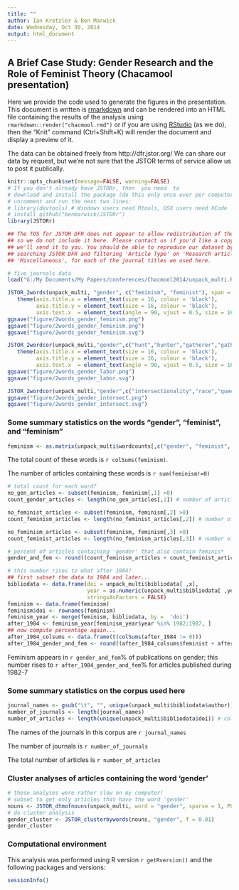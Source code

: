 ```yaml
---
title: ""
author: Ian Kretzler & Ben Marwick
date: Wednesday, Oct 30, 2014
output: html_document
---
```


## A Brief Case Study: Gender Research and the Role of Feminist Theory (Chacamool presentation)

Here we provide the code used to generate the figures in the presentation. This document is written is [rmarkdown](http://rmarkdown.rstudio.com/) and can be rendered into an HTML file containing the results of the analysis using `rmarkdown::render("chacmool.rmd")` or if you are using [RStudio](http://www.rstudio.com/) (as we do), then the "Knit" command (Ctrl+Shift+K) will render the document and display a preview of it.

The data can be obtained freely from http://dfr.jstor.org/ 
We can share our data by request, but we're not sure that the JSTOR terms of service allow us to post it publically. 

```r
knitr::opts_chunk$set(message=FALSE, warning=FALSE)
# If you don't already have JSTORr, then  you need  to 
# download and install the package (do this only once ever per computer)
# uncomment and run the next two lines:
# library(devtools) # Windows users need Rtools, OSX users need XCode
# install_github("benmarwick/JSTORr")
library(JSTORr)
```


```r
## The TOS for JSTOR DFR does not appear to allow redistribution of the data
## so we do not include it here. Please contact us if you'd like a copy and 
## we'll send it to you. You should be able to reproduce our dataset by
## searching JSTOR DFR and filtering 'Article Type' on 'Research article ' and 
## 'Miscellaneous', for each of the journal titles we used here.  

# five journals data
load("G:/My Documents/My Papers/conferences/Chacmool2014/unpack_multi.RData")
```


```r
JSTOR_2words(unpack_multi, "gender", c("feminism", "feminist"), span = 0.48, yearfrom = 1970) +
   theme(axis.title.x = element_text(size = 16, colour = 'black'),
         axis.title.y = element_text(size = 16, colour = 'black'),
         axis.text.x  = element_text(angle = 90, vjust = 0.5, size = 16, colour = 'black'))
ggsave("figure/2words_gender_feminism.png")
ggsave("figure/2words_gender_feminism.png")
ggsave("figure/2words_gender_feminism.svg")
```

```r
JSTOR_2wordcor(unpack_multi,"gender",c("hunt","hunter","gatherer","gather","role","division","labor"), span = 0.5, yearfrom = 1970) +
   theme(axis.title.x = element_text(size = 16, colour = 'black'),
         axis.title.y = element_text(size = 16, colour = 'black'),
         axis.text.x  = element_text(angle = 90, vjust = 0.5, size = 16, colour = 'black'))
ggsave("figure/2words_gender_labor.png")
ggsave("figure/2words_gender_labor.svg")
```


```r
JSTOR_2wordcor(unpack_multi,"gender",c("intersectionality","race","queer","identity","intersectional","sexuality"), span = 0.6, yearfrom = 1970)
ggsave("figure/2words_gender_intersect.png")
ggsave("figure/2words_gender_intersect.svg")
```

### Some summary statistics on the words "gender", "feminist", and "feminism"

```r
feminism <- as.matrix(unpack_multi$wordcounts[,c("gender", "feminist", "feminism")])
```

The total count of these words is `r colSums(feminism)`.

The number of articles containing these words is `r sum(feminism!=0)`

```r
# total count for each word?
no_gen_articles <- subset(feminism, feminism[,1] >0)
count_gender_articles <- length(no_gen_articles[,1]) # number of articles containing "gender"

no_feminist_articles <- subset(feminism, feminism[,2] >0)
count_feminism_articles <- length(no_feminist_articles[,2]) # number of articles containing "feminism"

no_feminism_articles <- subset(feminism, feminism[,3] >0)
count_feminist_articles <- length(no_feminism_articles[,3]) # number of articles containing "feminist"

# percent of articles containing 'gender' that also contain feminis*
gender_and_fem <- round((count_feminism_articles + count_feminist_articles) / count_gender_articles * 100, 0) 

# this number rises to what after 1984?
## first subset the data to 1984 and later...
bibliodata <- data.frame(doi = unpack_multi$bibliodata[ ,x],
                         year = as.numeric(unpack_multi$bibliodata[ ,year]),
                         stringsAsFactors = FALSE)
feminism <- data.frame(feminism)
feminism$doi <- rownames(feminism)
feminism_year <- merge(feminism, bibliodata, by =  'doi')
after_1984 <- feminism_year[feminism_year$year %in% 1982:1987, ]
## now compute percentage again...
after_1984_colsums <- data.frame(t(colSums(after_1984 != 0)))
after_1984_gender_and_fem <- round((after_1984_colsums$feminist + after_1984_colsums$feminism) / after_1984_colsums$gender * 100, 0)
```


Feminism appears in `r gender_and_fem`% of publications on gender; this number rises to `r after_1984_gender_and_fem`% for articles published during 1982-7 

### Some summary statistics on the corpus used here

```r
journal_names <- gsub("\t", "", unique(unpack_multi$bibliodata$author)) # colnames are offset!
number_of_journals <- length(journal_names)
number_of_articles <- length(unique(unpack_multi$bibliodata$doi)) # colnames are offset!
```

The names of the journals in this corpus are `r journal_names`

The number of journals is `r number_of_journals`

The total number of articles is `r number_of_articles`

### Cluster analyses of articles containing the word 'gender'

```r
# these analyses were rather slow on my computer!
# subset to get only articles that have the word 'gender'
nouns <- JSTOR_dtmofnouns(unpack_multi, word = "gender", sparse = 1, POStag = TRUE)
# do cluster analysis 
gender_cluster <- JSTOR_clusterbywords(nouns, "gender", f = 0.01)
gender_cluster
```


### Computational environment

This analysis was performed using R version `r getRversion()` and the following packages and versions: 

```r
sessionInfo()
```




